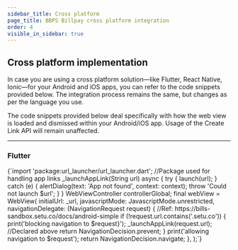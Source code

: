 ```yaml
---
sidebar_title: Cross platform
page_title: BBPS Billpay cross platform integration
order: 4
visible_in_sidebar: true
---
```


## Cross platform implementation

In case you are using a cross platform solution—like Flutter, React Native, Ionic—for your Android and iOS apps, you can refer to the code snippets provided below. The integration process remains the same, but changes as per the language you use.

The code snippets provided below deal specifically with how the web view is loaded and dismissed within your Android/iOS app. Usage of the Create Link API will remain unaffected.

<hr class="primary" />

### Flutter

<CodeBlockWithCopy language="null">
{`import 'package:url_launcher/url_launcher.dart'; //Package used for handling app links
_launchAppLink(String url) async {
   try {
        launch(url);
    } catch (e) {
        alertDialog(text: 'App not found', context: context);
        throw 'Could not launch $url';
        }
    }
WebViewController controllerGlobal;
final webView = WebView(
  initialUrl: _url,
  javascriptMode: JavascriptMode.unrestricted,
  navigationDelegate: (NavigationRequest request) {
      //Ref: https://bills-sandbox.setu.co/docs/android-simple
      if (!request.url.contains('.setu.co')) {
          print('blocking navigation to $request}');
          _launchAppLink(request.url); //Declared above
          return NavigationDecision.prevent;
      }
      print('allowing navigation to $request');
      return NavigationDecision.navigate;
  },
);`}

</CodeBlockWithCopy>

<WasPageHelpful />
